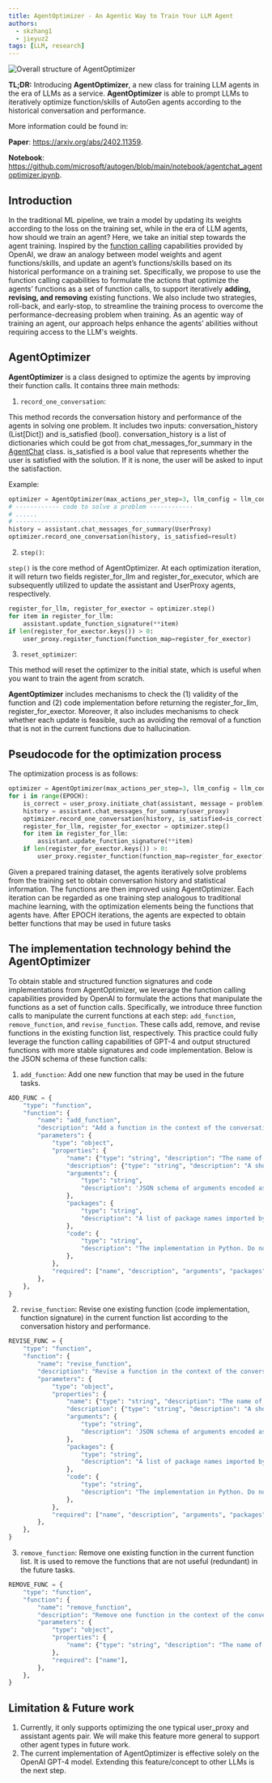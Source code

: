 ```yaml
---
title: AgentOptimizer - An Agentic Way to Train Your LLM Agent
authors:
  - skzhang1
  - jieyuz2
tags: [LLM, research]
---
```


![Overall structure of AgentOptimizer](img/agentoptimizer.png)


**TL;DR:**
Introducing **AgentOptimizer**, a new class for training LLM agents in the era of LLMs as a service.
**AgentOptimizer** is able to prompt LLMs to iteratively optimize function/skills of AutoGen agents according to the historical conversation and performance.

More information could be found in:

**Paper**: https://arxiv.org/abs/2402.11359.

**Notebook**: https://github.com/microsoft/autogen/blob/main/notebook/agentchat_agentoptimizer.ipynb.

## Introduction
In the traditional ML pipeline, we train a model by updating its weights according to the loss on the training set, while in the era of LLM agents, how should we train an agent?
Here, we take an initial step towards the agent training. Inspired by the [function calling](https://platform.openai.com/docs/guides/function-calling) capabilities provided by OpenAI,
we draw an analogy between model weights and agent functions/skills, and update an agent’s functions/skills based on its historical performance on a training set.
Specifically, we propose to use the function calling capabilities to formulate the actions that optimize the agents’ functions as a set of function calls, to support iteratively **adding, revising, and removing** existing functions.
We also include two strategies, roll-back, and early-stop, to streamline the training process to overcome the performance-decreasing problem when training.
As an agentic way of training an agent, our approach helps enhance the agents’ abilities without requiring access to the LLM's weights.

## AgentOptimizer

**AgentOptimizer** is a class designed to optimize the agents by improving their function calls.
It contains three main methods:

1. `record_one_conversation`:

This method records the conversation history and performance of the agents in solving one problem.
It includes two inputs: conversation_history (List[Dict]) and is_satisfied (bool).
conversation_history is a list of dictionaries which could be got from chat_messages_for_summary in the [AgentChat](https://ag2labs.github.io/autogen/docs/reference/agentchat/agentchat/) class.
is_satisfied is a bool value that represents whether the user is satisfied with the solution. If it is none, the user will be asked to input the satisfaction.

Example:

```python
optimizer = AgentOptimizer(max_actions_per_step=3, llm_config = llm_config)
# ------------ code to solve a problem ------------
# ......
# -------------------------------------------------
history = assistant.chat_messages_for_summary(UserProxy)
optimizer.record_one_conversation(history, is_satisfied=result)
```


2. `step()`:

`step()` is the core method of AgentOptimizer.
At each optimization iteration, it will return two fields register_for_llm and register_for_executor, which are subsequently utilized to update the assistant and UserProxy agents, respectively.

```python
register_for_llm, register_for_exector = optimizer.step()
for item in register_for_llm:
    assistant.update_function_signature(**item)
if len(register_for_exector.keys()) > 0:
    user_proxy.register_function(function_map=register_for_exector)
```

3. `reset_optimizer`:

This method will reset the optimizer to the initial state, which is useful when you want to train the agent from scratch.

**AgentOptimizer** includes mechanisms to check the (1) validity of the function and (2) code implementation before returning the register_for_llm, register_for_exector.
Moreover, it also includes mechanisms to check whether each update is feasible, such as avoiding the removal of a function that is not in the current functions due to hallucination.

## Pseudocode for the optimization process

The optimization process is as follows:

```python
optimizer = AgentOptimizer(max_actions_per_step=3, llm_config = llm_config)
for i in range(EPOCH):
    is_correct = user_proxy.initiate_chat(assistant, message = problem)
    history = assistant.chat_messages_for_summary(user_proxy)
    optimizer.record_one_conversation(history, is_satisfied=is_correct)
    register_for_llm, register_for_exector = optimizer.step()
    for item in register_for_llm:
        assistant.update_function_signature(**item)
    if len(register_for_exector.keys()) > 0:
        user_proxy.register_function(function_map=register_for_exector)
```

Given a prepared training dataset, the agents iteratively solve problems from the training set to obtain conversation history and statistical information.
The functions are then improved using AgentOptimizer. Each iteration can be regarded as one training step analogous to traditional machine learning, with the optimization elements being the functions that agents have.
After EPOCH iterations, the agents are expected to obtain better functions that may be used in future tasks


## The implementation technology behind the AgentOptimizer

To obtain stable and structured function signatures and code implementations from AgentOptimizer,
we leverage the function calling capabilities provided by OpenAI to formulate the actions that manipulate the functions as a set of function calls.
Specifically, we introduce three function calls to manipulate the current functions at each step: `add_function`, `remove_function`, and `revise_function`.
These calls add, remove, and revise functions in the existing function list, respectively.
This practice could fully leverage the function calling capabilities of GPT-4 and output structured functions with more stable signatures and code implementation.
Below is the JSON schema of these function calls:

1. `add_function`: Add one new function that may be used in the future tasks.
```python
ADD_FUNC = {
    "type": "function",
    "function": {
        "name": "add_function",
        "description": "Add a function in the context of the conversation. Necessary Python packages must be declared. The name of the function MUST be the same with the function name in the code you generated.",
        "parameters": {
            "type": "object",
            "properties": {
                "name": {"type": "string", "description": "The name of the function in the code implementation."},
                "description": {"type": "string", "description": "A short description of the function."},
                "arguments": {
                    "type": "string",
                    "description": 'JSON schema of arguments encoded as a string. Please note that the JSON schema only supports specific types including string, integer, object, array, boolean. (do not have float type) For example: { "url": { "type": "string", "description": "The URL", }}. Please avoid the error \'array schema missing items\' when using array type.',
                },
                "packages": {
                    "type": "string",
                    "description": "A list of package names imported by the function, and that need to be installed with pip prior to invoking the function. This solves ModuleNotFoundError. It should be string, not list.",
                },
                "code": {
                    "type": "string",
                    "description": "The implementation in Python. Do not include the function declaration.",
                },
            },
            "required": ["name", "description", "arguments", "packages", "code"],
        },
    },
}
```

2. `revise_function`: Revise one existing function (code implementation, function signature) in the current function list according to the conversation history and performance.
```python
REVISE_FUNC = {
    "type": "function",
    "function": {
        "name": "revise_function",
        "description": "Revise a function in the context of the conversation. Necessary Python packages must be declared. The name of the function MUST be the same with the function name in the code you generated.",
        "parameters": {
            "type": "object",
            "properties": {
                "name": {"type": "string", "description": "The name of the function in the code implementation."},
                "description": {"type": "string", "description": "A short description of the function."},
                "arguments": {
                    "type": "string",
                    "description": 'JSON schema of arguments encoded as a string. Please note that the JSON schema only supports specific types including string, integer, object, array, boolean. (do not have float type) For example: { "url": { "type": "string", "description": "The URL", }}. Please avoid the error \'array schema missing items\' when using array type.',
                },
                "packages": {
                    "type": "string",
                    "description": "A list of package names imported by the function, and that need to be installed with pip prior to invoking the function. This solves ModuleNotFoundError. It should be string, not list.",
                },
                "code": {
                    "type": "string",
                    "description": "The implementation in Python. Do not include the function declaration.",
                },
            },
            "required": ["name", "description", "arguments", "packages", "code"],
        },
    },
}
```

3. `remove_function`: Remove one existing function in the current function list. It is used to remove the functions that are not useful (redundant) in the future tasks.
```python
REMOVE_FUNC = {
    "type": "function",
    "function": {
        "name": "remove_function",
        "description": "Remove one function in the context of the conversation. Once remove one function, the assistant will not use this function in future conversation.",
        "parameters": {
            "type": "object",
            "properties": {
                "name": {"type": "string", "description": "The name of the function in the code implementation."}
            },
            "required": ["name"],
        },
    },
}
```


## Limitation & Future work

1. Currently, it only supports optimizing the one typical user_proxy and assistant agents pair. We will make this feature more general to support other agent types in future work.
2. The current implementation of AgentOptimizer is effective solely on the OpenAI GPT-4 model. Extending this feature/concept to other LLMs is the next step.
